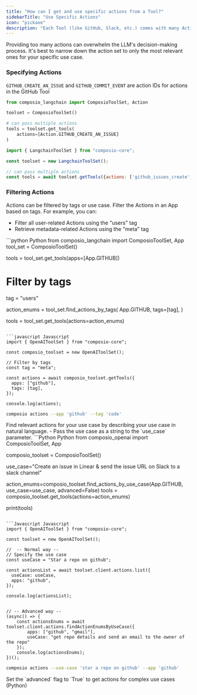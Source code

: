 ```yaml
---
title: "How can I get and use specific actions from a Tool?"
sidebarTitle: "Use Specific Actions"
icon: "pickaxe"
description: "Each Tool (like GitHub, Slack, etc.) comes with many Actions. You can explore all available Tools & Actions [here](https://app.composio.dev/apps). Each Action has an associated action ID which you can use to call the action."
---
```


<Tip>
  Providing too many actions can overwhelm the LLM's decision-making process. It's best to narrow down the action set to only the most relevant ones for your specific use case.
</Tip>

### Specifying Actions
`GITHUB_CREATE_AN_ISSUE` and `GITHUB_COMMIT_EVENT` are action IDs for actions in the GitHub Tool
<CodeGroup>
```python Python
from composio_langchain import ComposioToolSet, Action

toolset = ComposioToolSet()

# can pass multiple actions
tools = toolset.get_tools(
    actions=[Action.GITHUB_CREATE_AN_ISSUE]
)
```

```javascript Javascript
import { LangchainToolSet } from "composio-core";

const toolset = new LangchainToolSet();

// can pass multiple actions
const tools = await toolset.getTools({actions: ['github_issues_create','github_commit_event']});
```
</CodeGroup>

### Filtering Actions
Actions can be filtered by tags or use case.
<Tabs>
<Tab title="Filtering Actions by Tags">
Filter the Actions in an App based on tags.
For example, you can:
- Filter all user-related Actions using the "users" tag
- Retrieve metadata-related Actions using the "meta" tag

<CodeGroup>
```python Python
from composio_langchain import ComposioToolSet, App
tool_set = ComposioToolSet()

tools = tool_set.get_tools(apps=[App.GITHUB]) 

# Filter by tags
tag = "users"

action_enums = tool_set.find_actions_by_tags(
    App.GITHUB,
    tags=[tag], 
)

tools = tool_set.get_tools(actions=action_enums)
```

```javascript Javascript
import { OpenAIToolSet } from "composio-core";

const composio_toolset = new OpenAIToolSet();

// Filter by tags
const tag = "meta";

const actions = await composio_toolset.getTools({
  apps: ["github"],
  tags: [tag],
});

console.log(actions);
```

```bash CLI
composio actions --app 'github' --tag 'code' 
```
</CodeGroup>
</Tab>
<Tab title="Filtering Actions by Use Case">
Find relevant actions for your use case by describing your use case in natural language.
- Pass the use case as a string to the `use_case` parameter.
<CodeGroup>
```Python Python
from composio_openai import ComposioToolSet, App

composio_toolset = ComposioToolSet()

use_case="Create an issue in Linear & send the issue URL on Slack to a slack channel"

action_enums=composio_toolset.find_actions_by_use_case(App.GITHUB, use_case=use_case, advanced=False)
tools = composio_toolset.get_tools(actions=action_enums)

print(tools)
```

```Javascript Javascript
import { OpenAIToolSet } from "composio-core";

const toolset = new OpenAIToolSet();

//  -- Normal way --
// Specify the use case
const useCase = "Star a repo on github";

const actionsList = await toolset.client.actions.list({
  useCase: useCase,
  apps: "github",
});

console.log(actionsList);


// -- Advanced way --
(async() => {
    const actionsEnums = await toolset.client.actions.findActionEnumsByUseCase({
        apps: ["github", "gmail"],
        useCase: "get repo details and send an email to the owner of the repo"
    });
    console.log(actionsEnums);
})();
```

```bash CLI
composio actions --use-case 'star a repo on github' --app 'github'
```
</CodeGroup>
<Tip>
Set the `advanced` flag to `True` to get actions for complex use cases (Python)
</Tip>
</Tab>
</Tabs>
